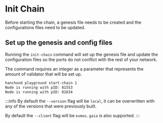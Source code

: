 # Init Chain

Before starting the chain, a genesis file needs to be created and the configurations files need to be updated.

## Set up the genesis and config files

Running the `init-chain` command will set up the genesis file and update the configuration files so the ports do not conflict with the rest of your network.

The command requires an integer as a parameter that represents the amount of validator that will be set up.

```sh
hanchond playground start-chain 1
Node is running with pID: 81553
Node is running with pID: 81634
```

:::info
By default the `--version` flag will be `local`, it can be overwritten with any of the versions that were previously built.

By default the `--client` flag will be `evmos`. `gaia` is also supported.
:::
